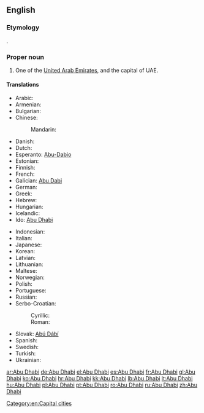 ==English==
{{wikipedia}}

===Etymology===
{{etyl|ar}} {{term|أبوظبي|tr='Abū ẓabī|sc=Arab||father of the gazelle|lang=ar}}.

===Proper noun===
{{en-proper noun}}

# One of the [[United Arab Emirates]], and the capital of UAE.

====Translations====
{{trans-top|capital of UAE}}
* Arabic: {{t-|ar|أبوظبي|m|tr=ʾabū ẓābī}}
* Armenian: {{t-|hy|Աբու Դաբի|tr=Abu Dabi}}
* Bulgarian: {{t|bg|Абу Даби|m|tr=Ábu Dábi}}
* Chinese:
*: Mandarin: {{t-|cmn|阿布扎比|tr=Ābùzābǐ|sc=Hani}}
* Danish: {{t-|da|Abu Dhabi}}
* Dutch: {{t-|nl|Abu Dhabi}}
* Esperanto: [[Abu-Dabio]]
* Estonian: {{t-|et|Abu Dhabi}}
* Finnish: {{t-|fi|Abu Dhabi}}
* French: {{t-|fr|Abou Dabi|m}}
* Galician: [[Abu Dabi]]
* German: {{t+|de|Abu Dhabi|n}}
* Greek: {{t-|el|Αμπού Νταμπί|tr=Aboú Ntabí}}
* Hebrew: {{t-|he|אבו דאבי}}
* Hungarian: {{t+|hu|Abu-Dzabi}}
* Icelandic: {{t-|is|Abú Dabí}}
* Ido: [[Abu Dhabi]]
{{trans-mid}}
* Indonesian: {{t-|id|Abu Dhabi}}
* Italian: {{t-|it|Abu Dhabi}}
* Japanese: {{t-|ja|アブダビ|tr=Abudabi}}
* Korean: {{t-|ko|아부다비|tr=Abudabi|sc=Hang}}
* Latvian: {{t-|lv|Abū Dabī}}
* Lithuanian: {{t+|lt|Abu Dabis}}
* Maltese: {{t-|mt|Abu Dhabi}}
* Norwegian: {{t-|no|Abu Dhabi}}
* Polish: {{t+|pl|Abu Zabi|n}}
* Portuguese: {{t+|pt|Abu Dhabi}}
* Russian: {{t+|ru|Абу-Даби|m|tr=Ábu-Dábi}} {{qualifier|indeclinable}}
* Serbo-Croatian:
*: Cyrillic: {{t|sh|Абу Даби|m|sc=Cyrl}}
*: Roman: {{t|sh|Abu Dabi|m}}
* Slovak: [[Abú Dábí]]
* Spanish: {{t+|es|Abu Dhabi}}
* Swedish: {{t-|sv|Abu Dhabi}}
* Turkish: {{t|tr|Abu Dabi}}
* Ukrainian: {{t|uk|Абу-Дабі|m|tr=Ábu-Dábi}}
{{trans-bottom}}

[[Category:en:Capital cities]]

[[ar:Abu Dhabi]]
[[de:Abu Dhabi]]
[[el:Abu Dhabi]]
[[es:Abu Dhabi]]
[[fr:Abu Dhabi]]
[[gl:Abu Dhabi]]
[[ko:Abu Dhabi]]
[[hr:Abu Dhabi]]
[[kk:Abu Dhabi]]
[[lb:Abu Dhabi]]
[[lt:Abu Dhabi]]
[[hu:Abu Dhabi]]
[[pl:Abu Dhabi]]
[[pt:Abu Dhabi]]
[[ro:Abu Dhabi]]
[[ru:Abu Dhabi]]
[[zh:Abu Dhabi]]